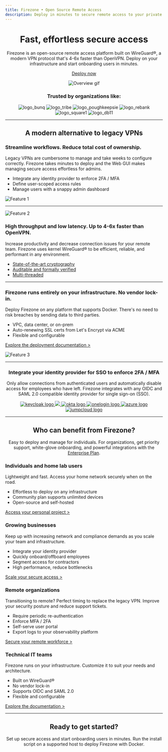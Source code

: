 ```yaml
---
title: Firezone • Open Source Remote Access
description: Deploy in minutes to secure remote access to your private resources.
---
```


<center>

<h1>Fast, effortless secure access</h1>

<p>
Firezone is an open-source remote access platform built on WireGuard®, a modern VPN protocol that's 4-6x faster than OpenVPN.
Deploy on your infrastructure and start onboarding users in minutes.
</p>

<a href="https://docs.firezone.dev/deploy/">Deploy now</a>

<img alt="Overview gif" src="https://user-images.githubusercontent.com/167144/218759566-acaffd2e-ef37-4b42-a014-bfaa8d33e655.gif"/>

<h3>Trusted by organizations like:</h3>

![logo_bunq](https://user-images.githubusercontent.com/167144/218763171-3b768826-eddf-499c-9b84-5ad365e8da6e.png)
![logo_tribe](https://user-images.githubusercontent.com/167144/218763181-61c8b4a7-4367-41a6-a790-0fa2b2a34461.png)
![logo_poughkeepsie](https://user-images.githubusercontent.com/167144/218763199-69def673-f37d-4e6b-aee9-13eac24ad93b.png)
![logo_rebank](https://user-images.githubusercontent.com/167144/218763213-265a562c-1ed0-4206-8a9f-6726aaaaeed4.png)
![logo_square1](https://user-images.githubusercontent.com/167144/218763233-ac4fd4f2-c58b-4136-a3b1-ceeb09a4f954.png)
![logo_db11](https://user-images.githubusercontent.com/167144/218763247-e75a2410-baa0-45f8-bd5f-aa33d5fd0898.png)

<hr/>

<h2>A modern alternative to legacy VPNs</h2>

</center>

<!-- Feature 1 -->
<h3>Streamline workflows. Reduce total cost of ownership.</h3>

<p>
Legacy VPNs are cumbersome to manage and take weeks to configure correctly. Firezone takes minutes to deploy and the Web GUI makes managing secure access effortless for admins.
</p>

<ul>
<li>Integrate any identity provider to enforce 2FA / MFA</li>
<li>Define user-scoped access rules</li>
<li>Manage users with a snappy admin dashboard</li>
</ul>

<img alt="Feature 1" src="https://user-images.githubusercontent.com/167144/218778243-37f22d1e-0bdf-4f3d-8859-4b81dd91878a.png"/>

<hr/>

<!-- Feature 2 -->
<img alt="Feature 2" src="https://user-images.githubusercontent.com/167144/218778241-c2baa6d1-499a-4da3-a9d3-7e0d4590f75f.png"/>

<h3> High throughput and low latency. Up to 4-6x faster than OpenVPN.</h3>

<p>
Increase productivity and decrease connection issues for your remote team. Firezone uses kernel WireGuard® to be efficient, reliable, and performant in any environment.
</p>

<ul>
<li><a href="https://www.wireguard.com/protocol/">State-of-the-art cryptography</a></li>
<li><a href="https://www.wireguard.com/formal-verification/">Auditable and formally verified</a></li>
<li><a href="https://www.wireguard.com/performance/">Multi-threaded</a></li>
</ul>

<hr/>

<!-- Feature 3 -->
<h3>Firezone runs entirely on your infrastructure. No vendor lock-in.</h3>

<p>
Deploy Firezone on any platform that supports Docker. There's no need to risk breaches by sending data to third parties.
</p>

<ul>
<li>VPC, data center, or on-prem</li>
<li>Auto-renewing SSL certs from Let's Encrypt via ACME</li>
<li>Flexible and configurable</li>
</ul>

<a href="https://docs.firezone.dev/deploy">Explore the deployment documentation &gt;</a>

<img alt="Feature 3" src="https://user-images.githubusercontent.com/167144/218778234-b8150dcb-5af1-410a-8c16-95c660171d81.png"/>

<hr/>

<center>

<h3>Integrate your identity provider for SSO to enforce 2FA / MFA</h3>

<p>
Only allow connections from authenticated users and automatically disable access for employees who have left. Firezone integrates with any OIDC and SAML 2.0 compatible identity provider for single sign-on (SSO).
</p>

<a href="https://docs.firezone.dev/authenticate/oidc/keycloak/">
  <img alt="keycloak logo" src="https://user-images.githubusercontent.com/167144/218770941-2d8cdf09-d1f4-48bb-9049-b8dc486d909a.png"/>
</a>

<a href="https://docs.firezone.dev/authenticate/oidc/google/">
  <img src="google logo" src="https://user-images.githubusercontent.com/167144/218770954-e41318d4-a8b1-40e5-ab4a-3343d63013a0.png"/>
</a>

<a href="https://docs.firezone.dev/authenticate/oidc/okta/">
  <img alt="okta logo" src="https://user-images.githubusercontent.com/167144/218770967-9615c64a-c948-448b-9019-0226c1e3e086.png"/>
</a>

<a href="https://docs.firezone.dev/authenticate/oidc/onelogin/">
  <img alt="onelogin logo" src="https://user-images.githubusercontent.com/167144/218770990-6959fb55-ebf3-417e-a75b-1981cf86bab0.png"/>
</a>

<a href="https://docs.firezone.dev/authenticate/oidc/azure/">
  <img alt="azure logo" src="https://user-images.githubusercontent.com/167144/218771000-ff5616d7-f391-4c75-9806-09e5bf1a6a91.png"/>
</a>

<a href="https://docs.firezone.dev/authenticate/oidc/jumpcloud/">
  <img alt="jumpcloud logo" src="https://user-images.githubusercontent.com/167144/218771019-fb525e97-ec0c-465e-8160-a547a54feab2.png"/>
</a>

</center>

<hr/>

<center>

<h2>Who can benefit from Firezone?</h2>

<p>
Easy to deploy and manage for individuals. For organizations, get priority support, white-glove onboarding, and powerful integrations with the <a href="https://www.firezone.dev/pricing">Enterprise Plan</a>.
</p>

</center>

<!-- tile 1 -->
<h3>Individuals and home lab users</h3>

<p>
Lightweight and fast. Access your home network securely when on the road.
</p>

<ul>
<li>Effortless to deploy on any infrastructure</li>
<li>Community plan supports unlimited devices</li>
<li>Open-source and self-hosted</li>
</ul>

<a href="/docs">Access your personal project &gt;</a>

<!-- tile 2 -->
<h3>Growing businesses</h3>

<p>
Keep up with increasing network and compliance demands as you scale your team and infrastructure.
</p>

<ul>
<li>Integrate your identity provider</li>
<li>Quickly onboard/offboard employees</li>
<li>Segment access for contractors</li>
<li>High performance, reduce bottlenecks</li>
</ul>

<a href="/pricing">Scale your secure access &gt;</a>

<!-- tile 3 -->
<h3>Remote organizations</h3>

<p>
Transitioning to remote? Perfect timing to replace the legacy VPN. Improve your security posture and reduce support tickets.
</p>

<ul>
<li>Require periodic re-authentication</li>
<li>Enforce MFA / 2FA</li>
<li>Self-serve user portal</li>
<li>Export logs to your observability platform</li>
</ul>

<a href="/pricing">Secure your remote workforce &gt;</a>



<!-- tile 4 -->
<h3>Technical IT teams</h3>

<p>
Firezone runs on your infrastructure. Customize it to suit your needs and architecture.
</p>

<ul>
<li>Built on WireGuard®</li>
<li>No vendor lock-in</li>
<li>Supports OIDC and SAML 2.0</li>
<li>Flexible and configurable</li>
</ul>

<a href="/docs">Explore the documentation &gt;</a>

<hr/>

<center>

<h2>Ready to get started?</h2>

<p>
Set up secure access and start onboarding users in minutes.
Run the install script on a supported host to deploy Firezone with Docker.
</p>

<InstallBlock />

</center>
